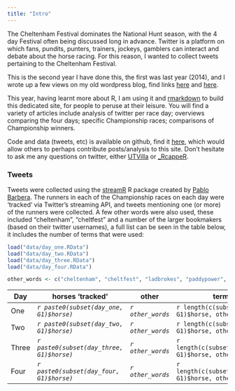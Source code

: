 ```yaml
---
title: "Intro"
---
```


The Cheltenham Festival dominates the National Hunt season, with the 4 day Festival often being discussed long in advance.  Twitter is a platform on which fans, pundits, punters, trainers, jockeys, gamblers can interact and debate about the horse racing.  For this reason, I wanted to collect tweets pertaining to the Cheltenham Festival.

This is the second year I have done this, the first was last year (2014), and I wrote up a few views on my old wordpress blog, find links [here](https://protractedcontemplation.wordpress.com/2014/05/01/cheltenham-festival-twitter-crowd-part-one-2/) and [here](https://protractedcontemplation.wordpress.com/2014/05/02/cheltenham-festival-twitter-crowd-part-two/).  

This year, having learnt more about R, I am using it and [rmarkdown](http://rmarkdown.rstudio.com/) to build this dedicated site, for people to peruse at their leisure.  You will find a variety of articles include analysis of twitter per race day; overviews comparing the four days; specific Championship races; comparisons of Championship winners.

Code and data (tweets, etc) is available on github, find it [here](https://github.com/durtal/cheltenham-festival-2015-twitter), which would allow others to perhaps contribute posts/analysis to this site.  Don't hesitate to ask me any questions on twitter, either [UTVilla](https://twitter.com/UTVilla) or [_RcappeR](https://twitter.com/_RcappeR).

### Tweets

Tweets were collected using the [streamR](https://github.com/pablobarbera/streamR) R package created by [Pablo Barbera](https://twitter.com/p_barbera).  The runners in each of the Championship races on each day were 'tracked' via Twitter's streaming API, and tweets mentioning one (or more) of the runners were collected.  A few other words were also used, these included "cheltenham", "cheltfest" and a number of the larger bookmakers (based on their twitter usernames), a full list can be seen in the table below, it includes the number of terms that were used:

```r
load("data/day_one.RData")
load("data/day_two.RData")
load("data/day_three.RData")
load("data/day_four.RData")

other_words <- c("cheltenham", "cheltfest", "ladbrokes", "paddypower", "willhillbet", "betvictor", "coral", "betfair")
```

Day | horses 'tracked' | other | terms
----|------------------|-------|---------
One | _`r paste0(subset(day_one, G1)$horse)`_ | _`r other_words`_ | `r length(c(subset(day_one, G1)$horse, other_words))`
Two | _`r paste0(subset(day_two, G1)$horse)`_ | _`r other_words`_ | `r length(c(subset(day_two, G1)$horse, other_words))`
Three | _`r paste0(subset(day_three, G1)$horse)`_ | _`r other_words`_ | `r length(c(subset(day_three, G1)$horse, other_words))`
Four | _`r paste0(subset(day_four, G1)$horse)`_ | _`r other_words`_ | `r length(c(subset(day_four, G1)$horse, other_words))`
